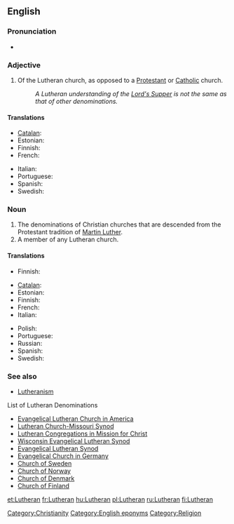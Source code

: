 ==English==

===Pronunciation===
*{{audio|en-us-Lutheran.ogg|Audio (US)}}

===Adjective===
{{en-adj}}

# Of the Lutheran church, as opposed to a [[Protestant]] or [[Catholic]] church.
#:''A Lutheran understanding of the [[Lord's Supper]] is not the same as that of other denominations.''

====Translations====
{{trans-top|Of the Lutheran church}}
* [[Catalan]]: {{t|ca|luterà}}
* Estonian: {{t|et|luterlik}}
* Finnish: {{t+|fi|luterilainen}}
* French: {{t|fr|luthérien|m}}
{{trans-mid}}
* Italian: {{t|it|luterano|m}}
* Portuguese: {{t|pt|luterano}}
* Spanish: {{t|es|luterano}}
* Swedish: {{t|sv|lutersk}}
{{trans-bottom}}

===Noun===
{{en-noun}}

# The denominations of Christian churches that are descended from the Protestant tradition of [[w:Martin Luther|Martin Luther]].
# A member of any Lutheran church.

====Translations====
{{trans-top|Lutheran denominations of Christian churches}}
* Finnish: {{t+|fi|luterilainen}}
{{trans-mid}}
{{trans-bottom}}

{{trans-top|A member of any Lutheran church}}
* [[Catalan]]: {{t|ca|luterà}}
* Estonian: {{t|et|luterlane}}
* Finnish: {{t+|fi|luterilainen}}
* French: {{t|fr|luthérien|m}}
* Italian: {{t|it|luterano}}
{{trans-mid}}
* Polish: {{t|pl|luteranin|m}}
* Portuguese: {{t|pt|luterano|m}}
* Russian: {{t|ru|лютеранский|m|sc=Cyrl}}
* Spanish: {{t|es|luterano}}
* Swedish: {{t|sv|lutheran}}
{{trans-bottom}}

===See also===
*[[Lutheranism]]
;List of Lutheran Denominations
*[http://en.wikipedia.org/wiki/Evangelical_Lutheran_Church_in_America Evangelical Lutheran Church in America]
*[http://en.wikipedia.org/wiki/Lutheran_Church-Missouri_Synod Lutheran Church-Missouri Synod]
*[[w:Lutheran Congregations in Mission for Christ|Lutheran Congregations in Mission for Christ]]
*[http://en.wikipedia.org/wiki/Wisconsin_Evangelical_Lutheran_Synod Wisconsin Evangelical Lutheran Synod]
*[http://en.wikipedia.org/wiki/Evangelical_Lutheran_Synod Evangelical Lutheran Synod]
*[http://en.wikipedia.org/wiki/Evangelical_Church_in_Germany Evangelical Church in Germany]
*[http://en.wikipedia.org/wiki/Church_of_Sweden Church of Sweden]
*[http://en.wikipedia.org/wiki/Church_of_Norway Church of Norway]
*[http://en.wikipedia.org/wiki/Church_of_Denmark Church of Denmark]
*[http://en.wikipedia.org/wiki/Church_of_Finland Church of Finland]

[[Category:Christianity]]
[[Category:English eponyms]]
[[Category:Religion]]

[[et:Lutheran]]
[[fr:Lutheran]]
[[hu:Lutheran]]
[[pl:Lutheran]]
[[ru:Lutheran]]
[[fi:Lutheran]]
